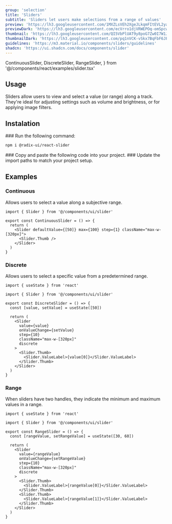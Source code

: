 ```yaml
---
group: 'selection'
title: 'Sliders'
subtitle: 'Sliders let users make selections from a range of values'
preview: 'https://lh3.googleusercontent.com/1MXZLsVEh2XgeJLkqmFItEVL2ya9RoON46f9zkaQ8g55WG7RwZp8k6xSZ_dzWzBcy4Bkh5BE-r7WB2yOQpMgFvC9Hp2nz3mJlMpurO_joPFSwvJI6m4=s0'
previewDark: 'https://lh3.googleusercontent.com/ecVrro1djVRWEPOq-omSpcwFcZYEaYEzd1h6V9RDiNnSgNm-x_WUVzXDmSR5_br8nivaU7uW8fetRq13tsS1TKLN5CnIr1JPiuY2N8s3DteVys6YYZY=s0'
thumbnail: 'https://lh3.googleusercontent.com/QI5VbPlUAT9y8poG7Zw0I7W1J4gxBirEkSKEI7_KS8UYZpPW_KHzlC5e_XOYi-_5-1UyRsrSJVQ9qACuCvsBrQr8YWuRCaQzaPCxNBhqiUWLp8V6Shn-=w2400'
thumbnailDark: 'https://lh3.googleusercontent.com/pq1nVCK-vSkx7BqFbF6JFhvQ0qGpn_BAED1pa5cFk0VsvY-nQ9jujRcObtthLqiOCanr0HGfJswPIb8um74Ob2F7o_zinMWUlalCiY3iV49JzWyY5A=w2400'
guidelines: 'https://m3.material.io/components/sliders/guidelines'
shadcn: 'https://ui.shadcn.com/docs/components/slider'
---
```


  ContinuousSlider,
  DiscreteSlider,
  RangeSlider,
} from '@/components/react/examples/slider.tsx'

## Usage

Sliders allow users to view and select a value (or range) along a track. They're ideal for adjusting settings such as volume and brightness, or for applying image filters.

## Instalation

<Steps>

<Step>
### Run the following command:

```bash
npm i @radix-ui/react-slider

```

</Step>

<Step>
  ### Copy and paste the following code into your project.
  <ComponentSource name="slider" />
</Step>

<Step>
### Update the import paths to match your project setup.

</Step>

</Steps>

## Examples

### Continuous

Allows users to select a value along a subjective range.

<ComponentContainer>
  <ContinuousSlider slot='preview' client:visible/>

```tsx
import { Slider } from '@/components/ui/slider'

export const ContinuousSlider = () => {
  return (
    <Slider defaultValue={[50]} max={100} step={1} className="max-w-[320px]">
      <Slider.Thumb />
    </Slider>
  )
}
```

</ComponentContainer>

### Discrete

Allows users to select a specific value from a predetermined range.

<ComponentContainer>
  <DiscreteSlider slot='preview' client:visible/>

```tsx
import { useState } from 'react'

import { Slider } from '@/components/ui/slider'

export const DiscreteSlider = () => {
  const [value, setValue] = useState([50])

  return (
    <Slider
      value={value}
      onValueChange={setValue}
      step={10}
      className="max-w-[320px]"
      discrete
    >
      <Slider.Thumb>
        <Slider.ValueLabel>{value[0]}</Slider.ValueLabel>
      </Slider.Thumb>
    </Slider>
  )
}
```

</ComponentContainer>

### Range

When sliders have two handles, they indicate the minimum and maximum values in a range.

<ComponentContainer>
  <RangeSlider slot='preview' client:visible/>

```tsx
import { useState } from 'react'

import { Slider } from '@/components/ui/slider'

export const RangeSlider = () => {
  const [rangeValue, setRangeValue] = useState([30, 60])

  return (
    <Slider
      value={rangeValue}
      onValueChange={setRangeValue}
      step={10}
      className="max-w-[320px]"
      discrete
    >
      <Slider.Thumb>
        <Slider.ValueLabel>{rangeValue[0]}</Slider.ValueLabel>
      </Slider.Thumb>
      <Slider.Thumb>
        <Slider.ValueLabel>{rangeValue[1]}</Slider.ValueLabel>
      </Slider.Thumb>
    </Slider>
  )
}
```

</ComponentContainer>
